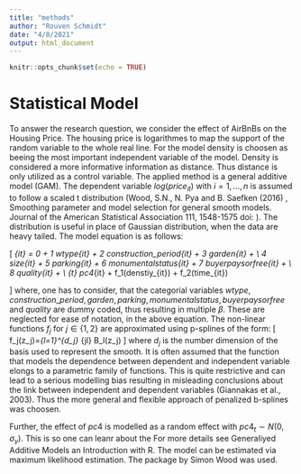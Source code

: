 ```yaml
---
title: "methods"
author: "Rouven Schmidt"
date: "4/8/2021"
output: html_document
---
```


```r
knitr::opts_chunk$set(echo = TRUE)
```

# Statistical Model
To answer the research question, we consider the effect of AirBnBs on the Housing Price. The housing price is logarithmes to map the support of the random variable to the whole real line. For the model density is choosen as beeing the most important independent variable of the model. Density is considered a more informative information as distance. Thus distance is only utilized as a control variable. 
The applied method is a general additive model (GAM). The dependent variable $log(price_{it})$ with $i=1,...,n$ is assumed to follow a scaled t distribution (Wood, S.N., N. Pya and B. Saefken (2016) , Smoothing parameter and model selection for general smooth models. Journal of the American Statistical Association 111, 1548-1575 doi: ). The distribution is useful in place of Gaussian distribution, when the data are heavy tailed. The model equation is as follows:

\[
\eta_{it} = \beta_0 + \beta_1 wtype_{it}  + \beta_2 construction\_period_{it} + \beta_3 garden_{it} + \\
          \beta_4 size_{it} + \beta_5 parking_{it} + \beta_6 monumentalstatus_{it} + \beta_7 buyerpaysorfree_{it} + \\
          \beta_8 quality_{it} + \\
          \alpha_{t} pc4_{it} +
          f_1(denstiy_{it}) +
          f_2(time_{it})
          
\]
where, one has to consider, that the categorial variables $wtype,construction\_period, garden, parking, monumentalstatus, buyerpaysorfree$ and  $quality$ are dummy coded, thus resulting in multiple $\beta$. These are neglected for ease of notation, in the above equation. The non-linear functions $f_j$ for $j \in \{1,2\}$ are approximated using p-splines of the form: 
\[
f_j(z_j)=\sum_{l=1}^{d_j} \gamma_{jl} B_l(z_j)
\]
where $d_j$ is the number dimension of the basis used to represent the smooth.
It is often assumed that the function that models the dependence between dependent and independent variable elongs to a parametric family of functions. This is quite restrictive and can lead to a serious modelling bias resulting in misleading conclusions about the link between independent and dependent variables (Giannakas et al., 2003). Thus the more general and flexible approach of penalized b-splines was choosen.


Further, the effect of $pc4$ is modelled as a random effect with $pc4_t \sim N(0,\sigma_\gamma)$. This is so one can leanr about the 
For more details see Generaliyed Additive Models an Introduction with R.
The model can be estimated via maximum likelihood estimation. The \textit{mgcv} package by Simon Wood was used.





